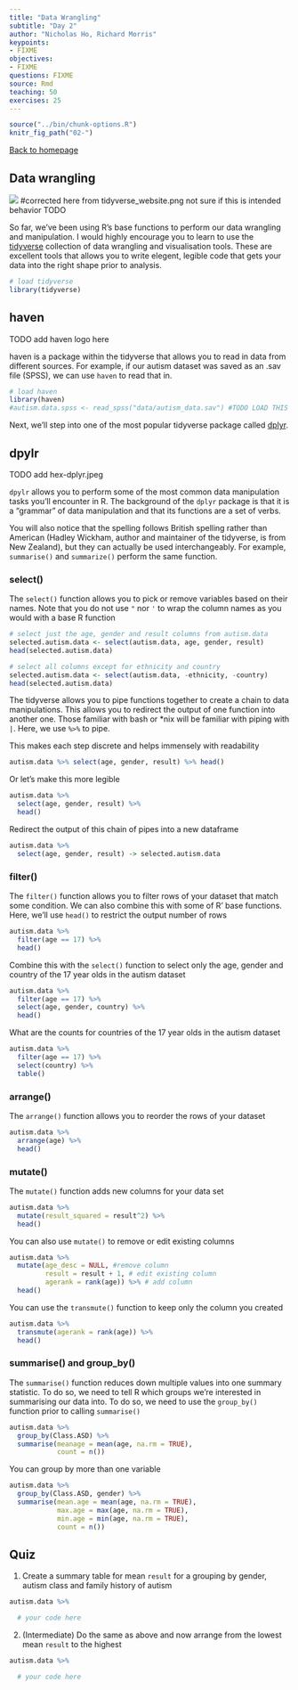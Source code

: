 ```yaml
---
title: "Data Wrangling"
subtitle: "Day 2"
author: "Nicholas Ho, Richard Morris"
keypoints:
- FIXME
objectives:
- FIXME
questions: FIXME
source: Rmd
teaching: 50
exercises: 25
---
```


```r
source("../bin/chunk-options.R")
knitr_fig_path("02-")
```

[Back to homepage](https://n-ho.github.io/bmc_r_workshop_2018/)

## Data wrangling

![](tidyr.jpg) #corrected here from tidyverse_website.png not sure if this is intended behavior TODO

So far, we've been using R's base functions to perform our data wrangling and manipulation. I would highly encourage you to learn to use the [tidyverse](https://www.tidyverse.org/) collection of data wrangling and visualisation tools. These are excellent tools that allows you to write elegent, legible code that gets your data into the right shape prior to analysis.

```r
# load tidyverse
library(tidyverse)
```


## haven

 TODO add haven logo here

haven is a package within the tidyverse that allows you to read in data from different sources. For example, if our autism dataset was saved as an .sav file (SPSS), we can use `haven` to read that in.

```r
# load haven
library(haven)
#autism.data.spss <- read_spss("data/autism_data.sav") #TODO LOAD THIS DATA????
```


Next, we'll step into one of the most popular tidyverse package called [dplyr](https://dplyr.tidyverse.org/).

## dpylr

TODO add hex-dplyr.jpeg

`dpylr` allows you to perform some of the most common data manipulation tasks you'll encounter in R. The background of the `dplyr` package is that it is a "grammar" of data manipulation and that its functions are a set of verbs.

You will also notice that the spelling follows British spelling rather than American (Hadley Wickham, author and maintainer of the tidyverse, is from New Zealand), but they can actually be used interchangeably. For example, `summarise()` and `summarize()` perform the same function.

### select()
The `select()` function allows you to pick or remove variables based on their names. Note that you do not use `"` nor `'` to wrap the column names as you would with a base R function

```r
# select just the age, gender and result columns from autism.data
selected.autism.data <- select(autism.data, age, gender, result)
head(selected.autism.data)

# select all columns except for ethnicity and country
selected.autism.data <- select(autism.data, -ethnicity, -country)
head(selected.autism.data)
```

The tidyverse allows you to pipe functions together to create a chain to data manipulations. This allows you to redirect the output of one function into another one. Those familiar with bash or *nix will be familiar with piping with `|`. Here, we use `%>%` to pipe.

This makes each step discrete and helps immensely with readability

```r
autism.data %>% select(age, gender, result) %>% head()
```

Or let's make this more legible
```r
autism.data %>%
  select(age, gender, result) %>%
  head()
```

Redirect the output of this chain of pipes into a new dataframe
```r
autism.data %>%
  select(age, gender, result) -> selected.autism.data
```


### filter()
The `filter()` function allows you to filter rows of your dataset that match some condition. We can also combine this with some of R' base functions. Here, we'll use `head()` to restrict the output number of rows
```r
autism.data %>%
  filter(age == 17) %>%
  head()
```

Combine this with the `select()` function to select only the age, gender and country of the 17 year olds in the autism dataset
```r
autism.data %>%
  filter(age == 17) %>%
  select(age, gender, country) %>%
  head()
```

What are the counts for countries of the 17 year olds in the autism dataset
```r
autism.data %>%
  filter(age == 17) %>%
  select(country) %>%
  table()
```

### arrange()
The `arrange()` function allows you to reorder the rows of your dataset
```r
autism.data %>%
  arrange(age) %>%
  head()
```

### mutate()
The `mutate()` function adds new columns for your data set
```r
autism.data %>%
  mutate(result_squared = result^2) %>%
  head()
```

You can also use `mutate()` to remove or edit existing columns
```r
autism.data %>%
  mutate(age_desc = NULL, #remove column
         result = result + 1, # edit existing column
         agerank = rank(age)) %>% # add column
  head()
```

You can use the `transmute()` function to keep only the column you created
```r
autism.data %>%
  transmute(agerank = rank(age)) %>%
  head()
```


### summarise() and group_by()
The `summarise()` function reduces down multiple values into one summary statistic. To do so, we need to tell R which groups we're interested in summarising our data into. To do so, we need to use the `group_by()` function prior to calling `summarise()`
```r
autism.data %>%
  group_by(Class.ASD) %>%
  summarise(meanage = mean(age, na.rm = TRUE),
            count = n())
```

You can group by more than one variable
```r
autism.data %>%
  group_by(Class.ASD, gender) %>%
  summarise(mean.age = mean(age, na.rm = TRUE),
            max.age = max(age, na.rm = TRUE),
            min.age = min(age, na.rm = TRUE),
            count = n())
```

## Quiz

1. Create a summary table for mean `result` for a grouping by gender, autism class and family history of autism
```r
autism.data %>%

  # your code here

```


2. (Intermediate) Do the same as above and now arrange from the lowest mean `result` to the highest
```r
autism.data %>%

  # your code here

```
